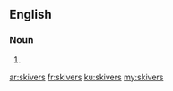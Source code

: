 ==English==

===Noun===
{{head|en|noun plural form}}

# {{plural of|skiver|lang=en}}

[[ar:skivers]]
[[fr:skivers]]
[[ku:skivers]]
[[my:skivers]]